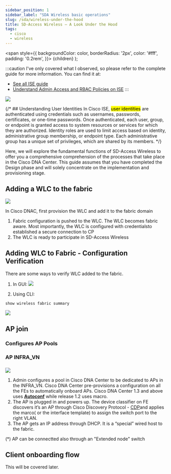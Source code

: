 ```yaml
---
sidebar_position: 1
sidebar_label: "SDA Wireless basic operations"
slug: /sda/wireless-under-the-hood
title: SD-Access Wireless – A Look Under the Hood
tags:
  - cisco
  - wireless
---
```

  <span
    style={{
      backgroundColor: color,
      borderRadius: '2px',
      color: '#fff',
      padding: '0.2rem',
    }}>
    {children}
  </span>
);

:::caution
I've only covered what I observed, so please refer to the complete guide for more information.
You can find it at:
  - [See all ISE guide](https://www.cisco.com/en/US/docs/security/ise/1.0/user_guide/ise10_man_identities.html#wp1054550)
  - [Understand Admin Access and RBAC Policies on ISE](https://www.cisco.com/c/en/us/support/docs/security/identity-services-engine/200891-Understanding-Admin-Access-and-RBAC-Poli.html?dtid=osscdc000283)
:::

![](./sda_wireless_simple_architecture.png)

{/* ## Understanding User Identities
In Cisco ISE, <mark>user identities</mark> are authenticated using credentials such as usernames, passwords, certificates, or one-time passwords. Once authenticated, each user, group, or endpoint is granted access to system resources or services for which they are authorized. Identity roles are used to limit access based on identity, administrative group membership, or endpoint type. Each administrative group has a unique set of privileges, which are shared by its members. */}

Here, we will explore the fundamental functions of SD-Access Wireless to offer you a comprehensive comprehension of the processes that take place in the Cisco DNA Center. This guide assumes that you have completed the Design phase and will solely concentrate on the implementation and provisioning stage.

## Adding a WLC to the fabric
![](./adding_wlc_to_fabric.png)

In Cisco DNAC, first provision the <Highlight color="#25c2a0">WLC</Highlight> and add it to the fabric domain
1. Fabric configuration is pushed to the WLC. The WLC becomes fabric aware. Most importantly, the WLC is configured with credentialsto established a secure connection to CP
2. The WLC is ready to participate in SD-Access Wireless

## Adding WLC to Fabric - Configuration Verification
There are some ways to verify WLC added to the fabric.
1. In GUI: 
![](./verified_wlc_added_2_fabric.png)

2. Using CLI: 

```bash
show wireless fabric summary
```
![](./verify_using_cli_WLC.png)

## AP join

### Configures AP Pools

### AP INFRA_VN

### 
![](./ap_join_flow.png)
1. Admin configures a pool in Cisco DNA Center to be dedicated to APs in the <Highlight color="#F1C93B">INFRA_VN</Highlight>. Cisco DNA Center pre-provisions a configuration on all the FEs to automatically onboard APs. Cisco DNA Center 1.3 and above uses **[Autoconf](https://www.cisco.com/c/en/us/td/docs/switches/lan/catalyst9400/software/release/17-3/configuration_guide/nmgmt/b_173_nmgmt_9400_cg/configuring_autoconf.html#id_97884:~:text=the%20switchover%20feature.-,Information%20about%20Autoconf,-The%20following%20sections)** while release 1.2 uses macro.
2. The AP is plugged in and powers up. The device classifier on FE discovers it’s an AP through Cisco Discovery Protocol - [CDP](https://www.cisco.com/c/en/us/td/docs/cloud-systems-management/network-automation-and-management/dna-center/2-3-5/user_guide/b_cisco_dna_center_ug_2_3_5/b_cisco_dna_center_ug_2_3_5_chapter_010.html#task_sjb_pzg_2z:~:text=Network%20Using%20LLDP-,Discover%20Your%20Network%20Using%20CDP,-You%20can%20discover)and applies the marco( or the interface template) to assign the switch port to the right VLAN.
3. The AP gets an IP address through DHCP. It is a “special” wired host to the fabric.

(*) AP can be connectted also through an "Extended node" switch
## Client onboarding flow

This will be covered later.
